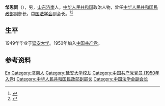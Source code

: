 '''邹恩同'''（{{bd|1928年|}}），男，[[山东|山东]][[济南|济南]]人，[[中华人民共和国|中华人民共和国]]政治人物，曾任[[中华人民共和国民政部|中华人民共和国民政部]]副部长，[[中国法学会|中国法学会]]副会长。<ref>{{Cite book|title=中国民政辞典|author=崔乃夫主编|publisher=上海辞书出版社|year=1990|isbn=7-5326-0141-2|location=上海|pages=}}</ref><ref>{{cite book|title=中囯人名大辞典·当代人物卷|author=廖盖隆等编|year=1990|publisher=上海辞书出版社|location=上海|page=}}</ref>

== 生平 ==
1949年毕业于[[延安大学|延安大学]]。1950年加入[[中国共产党|中国共产党]]。

== 参考资料 ==
{{reflist}}

{{中国人物小作品}}
{{Navboxes 
| title  = 邹恩同在[[中国法学会|中国法学会]]的职务
| list1  =
{{中国法学会第三届理事会}}
{{中国法学会第四届理事会}}
}}

{{Authority control}}
{{DEFAULTSORT:Zou邹}}
[[Category:邹姓|En]]
[[Category:济南人|Category:济南人]]
[[Category:延安大学校友|Category:延安大学校友]]
[[Category:中国共产党党员_(1950年入党)|Category:中国共产党党员 (1950年入党)]]
[[Category:中华人民共和国民政部副部长|Category:中华人民共和国民政部副部长]]
[[Category:中国法学会副会长|Category:中国法学会副会长]]